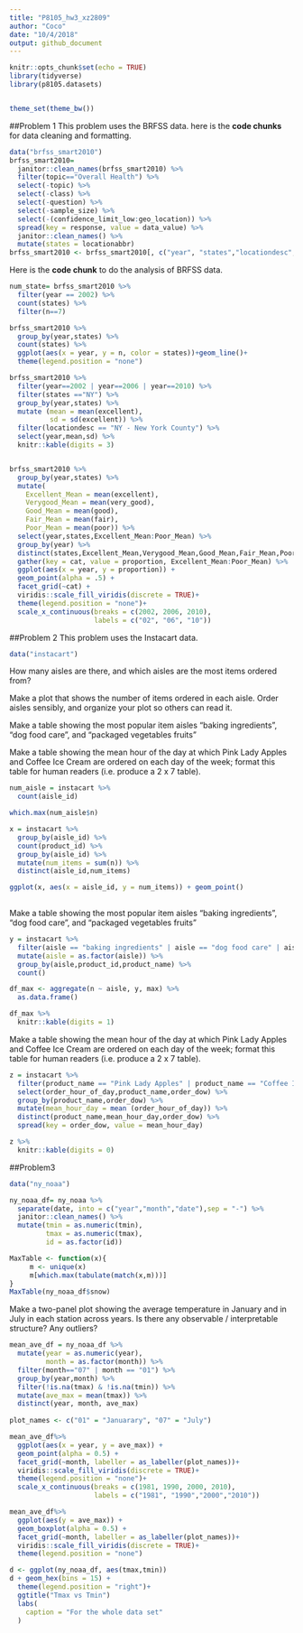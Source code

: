 ```yaml
---
title: "P8105_hw3_xz2809"
author: "Coco"
date: "10/4/2018"
output: github_document
---
```


```r
knitr::opts_chunk$set(echo = TRUE)
library(tidyverse)
library(p8105.datasets)


theme_set(theme_bw())
```

##Problem 1
This problem uses the BRFSS data. here is the **code chunks** for data cleaning and formatting. 
```r
data("brfss_smart2010")
brfss_smart2010=
  janitor::clean_names(brfss_smart2010) %>% 
  filter(topic=="Overall Health") %>% 
  select(-topic) %>% 
  select(-class) %>% 
  select(-question) %>% 
  select(-sample_size) %>%
  select(-(confidence_limit_low:geo_location)) %>% 
  spread(key = response, value = data_value) %>% 
  janitor::clean_names() %>% 
  mutate(states = locationabbr)
brfss_smart2010 <- brfss_smart2010[, c("year", "states","locationdesc","excellent","very_good","good","fair","poor")]
```

Here is the **code chunk** to do the analysis of BRFSS data. 
```r
num_state= brfss_smart2010 %>%
  filter(year == 2002) %>% 
  count(states) %>% 
  filter(n==7)

brfss_smart2010 %>% 
  group_by(year,states) %>% 
  count(states) %>% 
  ggplot(aes(x = year, y = n, color = states))+geom_line()+
  theme(legend.position = "none")

brfss_smart2010 %>% 
  filter(year==2002 | year==2006 | year==2010) %>% 
  filter(states =="NY") %>% 
  group_by(year,states) %>% 
  mutate (mean = mean(excellent),
          sd = sd(excellent)) %>% 
  filter(locationdesc == "NY - New York County") %>% 
  select(year,mean,sd) %>%
  knitr::kable(digits = 3)


brfss_smart2010 %>% 
  group_by(year,states) %>% 
  mutate(
    Excellent_Mean = mean(excellent),
    Verygood_Mean = mean(very_good),
    Good_Mean = mean(good),
    Fair_Mean = mean(fair),
    Poor_Mean = mean(poor)) %>% 
  select(year,states,Excellent_Mean:Poor_Mean) %>% 
  group_by(year) %>% 
  distinct(states,Excellent_Mean,Verygood_Mean,Good_Mean,Fair_Mean,Poor_Mean) %>% 
  gather(key = cat, value = proportion, Excellent_Mean:Poor_Mean) %>% 
  ggplot(aes(x = year, y = proportion)) +
  geom_point(alpha = .5) + 
  facet_grid(~cat) + 
  viridis::scale_fill_viridis(discrete = TRUE)+
  theme(legend.position = "none")+
  scale_x_continuous(breaks = c(2002, 2006, 2010), 
                     labels = c("02", "06", "10"))

```


##Problem 2
This problem uses the Instacart data.
```r
data("instacart")
```
How many aisles are there, and which aisles are the most items ordered from?

Make a plot that shows the number of items ordered in each aisle. Order aisles sensibly, and organize your plot so others can read it.

Make a table showing the most popular item aisles “baking ingredients”, “dog food care”, and “packaged vegetables fruits”

Make a table showing the mean hour of the day at which Pink Lady Apples and Coffee Ice Cream are ordered on each day of the week; format this table for human readers (i.e. produce a 2 x 7 table).

```r
num_aisle = instacart %>% 
  count(aisle_id)  

which.max(num_aisle$n)

x = instacart %>% 
  group_by(aisle_id) %>% 
  count(product_id) %>% 
  group_by(aisle_id) %>% 
  mutate(num_items = sum(n)) %>% 
  distinct(aisle_id,num_items)

ggplot(x, aes(x = aisle_id, y = num_items)) + geom_point()
  
```

Make a table showing the most popular item aisles “baking ingredients”, “dog food care”, and “packaged vegetables fruits”

```r
y = instacart %>% 
  filter(aisle == "baking ingredients" | aisle == "dog food care" | aisle=="packaged vegetables fruits") %>% 
  mutate(aisle = as.factor(aisle)) %>% 
  group_by(aisle,product_id,product_name) %>% 
  count()

df_max <- aggregate(n ~ aisle, y, max) %>% 
  as.data.frame() 

df_max %>% 
  knitr::kable(digits = 1)

```

Make a table showing the mean hour of the day at which Pink Lady Apples and Coffee Ice Cream are ordered on each day of the week; format this table for human readers (i.e. produce a 2 x 7 table).

```r
z = instacart %>% 
  filter(product_name == "Pink Lady Apples" | product_name == "Coffee Ice Cream") %>% 
  select(order_hour_of_day,product_name,order_dow) %>% 
  group_by(product_name,order_dow) %>% 
  mutate(mean_hour_day = mean (order_hour_of_day)) %>% 
  distinct(product_name,mean_hour_day,order_dow) %>% 
  spread(key = order_dow, value = mean_hour_day) 

z %>% 
  knitr::kable(digits = 0)
```


##Problem3 
```r
data("ny_noaa")
```

```r
ny_noaa_df= ny_noaa %>% 
  separate(date, into = c("year","month","date"),sep = "-") %>% 
  janitor::clean_names() %>% 
  mutate(tmin = as.numeric(tmin),
         tmax = as.numeric(tmax),
         id = as.factor(id))
```

```r
MaxTable <- function(x){
     m <- unique(x)
     m[which.max(tabulate(match(x,m)))]
}
MaxTable(ny_noaa_df$snow)

```
Make a two-panel plot showing the average temperature in January and in July in each station across years. Is there any observable / interpretable structure? Any outliers?

```r

mean_ave_df = ny_noaa_df %>% 
  mutate(year = as.numeric(year),
         month = as.factor(month)) %>% 
  filter(month=="07" | month == "01") %>% 
  group_by(year,month) %>% 
  filter(!is.na(tmax) & !is.na(tmin)) %>% 
  mutate(ave_max = mean(tmax)) %>% 
  distinct(year, month, ave_max) 
  
plot_names <- c("01" = "Januarary", "07" = "July")

mean_ave_df%>%
  ggplot(aes(x = year, y = ave_max)) + 
  geom_point(alpha = 0.5) +
  facet_grid(~month, labeller = as_labeller(plot_names))+
  viridis::scale_fill_viridis(discrete = TRUE)+
  theme(legend.position = "none")+
  scale_x_continuous(breaks = c(1981, 1990, 2000, 2010), 
                     labels = c("1981", "1990","2000","2010"))

mean_ave_df%>%
  ggplot(aes(y = ave_max)) + 
  geom_boxplot(alpha = 0.5) +
  facet_grid(~month, labeller = as_labeller(plot_names))+
  viridis::scale_fill_viridis(discrete = TRUE)+
  theme(legend.position = "none")

d <- ggplot(ny_noaa_df, aes(tmax,tmin))
d + geom_hex(bins = 15) + 
  theme(legend.position = "right")+
  ggtitle("Tmax vs Tmin")
  labs(
    caption = "For the whole data set"
  )

```










